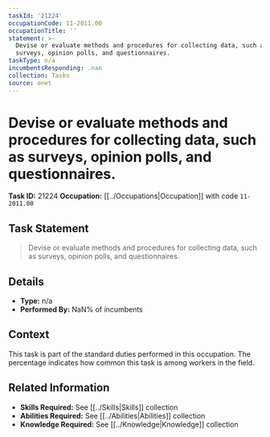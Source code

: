 ```yaml
---
taskId: '21224'
occupationCode: 11-2011.00
occupationTitle: ''
statement: >-
  Devise or evaluate methods and procedures for collecting data, such as
  surveys, opinion polls, and questionnaires.
taskType: n/a
incumbentsResponding: .nan
collection: Tasks
source: onet
---
```

# Devise or evaluate methods and procedures for collecting data, such as surveys, opinion polls, and questionnaires.

**Task ID:** 21224
**Occupation:** [[../Occupations|Occupation]] with code `11-2011.00`

## Task Statement

> Devise or evaluate methods and procedures for collecting data, such as surveys, opinion polls, and questionnaires.

## Details

- **Type:** n/a
- **Performed By:** NaN% of incumbents

## Context

This task is part of the standard duties performed in this occupation. The percentage indicates how common this task is among workers in the field.

## Related Information

- **Skills Required:** See [[../Skills|Skills]] collection
- **Abilities Required:** See [[../Abilities|Abilities]] collection
- **Knowledge Required:** See [[../Knowledge|Knowledge]] collection
